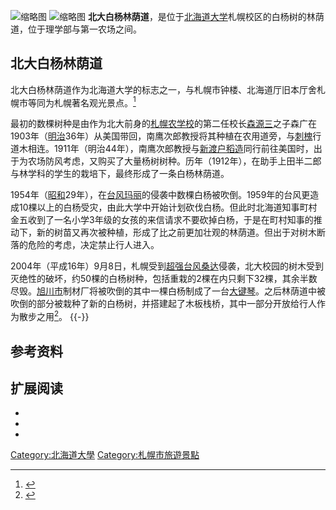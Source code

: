 [[File:Poplar_avenue_at_Hokkaido_University_201505.JPG|缩略图]]
[[File:HokkaidoDaigakuPopuranamiki2004-5.jpg|缩略图]]
'''北大白杨林荫道'''，是位于[[北海道大學|北海道大学]]札幌校区的白杨树的林荫道，位于理学部与第一农场之间。

== 北大白杨林荫道 ==
北大白杨林荫道作为北海道大学的标志之一，与札幌市钟楼、北海道厅旧本厅舍札幌市等同为札幌著名观光景点。<ref>{{Cite web |url=http://www.jnto.go.jp/eng/location/regional/hokkaido/sapporo.html |title=札幌エリア（日本政府観光局） |accessdate=2016-10-01 |archive-date=2016-05-01 |archive-url=https://web.archive.org/web/20160501235306/http://www.jnto.go.jp/eng/location/regional/hokkaido/sapporo.html |dead-url=no }}</ref>

最初的数棵树种是由作为北大前身的[[札幌農學校|札幌农学校]]的第二任校长[[森源三|森源三]]之子森广在1903年（[[明治|明治]]36年）从美国带回，南鹰次郎教授将其种植在农用道旁，与[[刺槐|刺槐]]行道木相连{{Sfn|博物館|2004|p=12}}。1911年（明治44年），南鹰次郎教授与[[新渡户稻造|新渡户稻造]]同行前往美国时，出于为农场防风考虑，又购买了大量杨树树种。历年（1912年），在助手上田半二郎与林学科的学生的栽培下，最终形成了一条白杨林荫道{{Sfn|博物館|2004|p=12}}。

1954年（[[昭和|昭和]]29年），在[[颱風瑪麗_(1954年)|台风玛丽]]的侵袭中数棵白杨被吹倒{{Sfn|博物館|2004|p=12}}。1959年的台风更造成10棵以上的白杨受灾，由此大学中开始计划砍伐白杨。但此时北海道知事町村金五收到了一名小学3年级的女孩的来信请求不要砍掉白杨，于是在町村知事的推动下，新的树苗又再次被种植，形成了比之前更加壮观的林荫道{{Sfn|博物館|2004|p=12}}。但出于对树木断落的危险的考虑，决定禁止行人进入。

2004年（平成16年）9月8日，札幌受到[[颱風桑達_(2004年)|超强台风桑达]]侵袭，北大校园的树木受到灭绝性的破坏，约50棵的白杨树种，包括重栽的2棵在内只剩下32棵，其余半数尽毁{{Sfn|博物館|2004|p=13}}。[[旭川市|旭川市]]制材厂将被吹倒的其中一棵白杨制成了一台[[大鍵琴|大键琴]]{{Sfn|博物館|2004|p=33}}。之后林荫道中被吹倒的部分被栽种了新的白杨树，并搭建起了木板栈桥，其中一部分开放给行人作为散步之用<ref>{{Cite web |url=http://www.city.sapporo.jp/kitaku/syoukai/rekishi/episode/032.html |title=札幌市北区役所 - 北大ポプラ並木-次世代へ受け継がれる思い- |accessdate=2016-10-01 |archive-date=2016-10-03 |archive-url=https://web.archive.org/web/20161003085454/http://www.city.sapporo.jp/kitaku/syoukai/rekishi/episode/032.html |dead-url=no }}</ref>。
{{-}}

== 参考资料 ==
{{Reflist|2}}

== 扩展阅读 ==
*{{Cite book|author=北海道大学综合博物馆|title=台风过后 北大校园的树木|publisher=北海道大学图书刊行会|date=2004-12-25|isbn=4-8329-0327-6|ref={{SfnRef|博物館|2004}}}}
*{{Cite journal|author=青木由直|title=77 北大校内黑百合群生地（北区北大校内）|journal=札幌秘境100选|publisher=マップショップ|date=2006-10-30|isbn=4-9903282-0-5|ref={{SfnRef|青木|2006}}}}
*{{Cite book|author=小野有五|title=倾听大自然的声音 <small>来自寂静大地的留言</small>|publisher=北海道新闻社|date=2007-12-08|isbn=978-4-89453-433-9|ref={{SfnRef|小野|2007}}}}
{{coord|43|4|25.6|N|141|20|16.6|E|type:landmark_region:JP|display=title}}

[[Category:北海道大學|Category:北海道大學]]
[[Category:札幌市旅遊景點|Category:札幌市旅遊景點]]